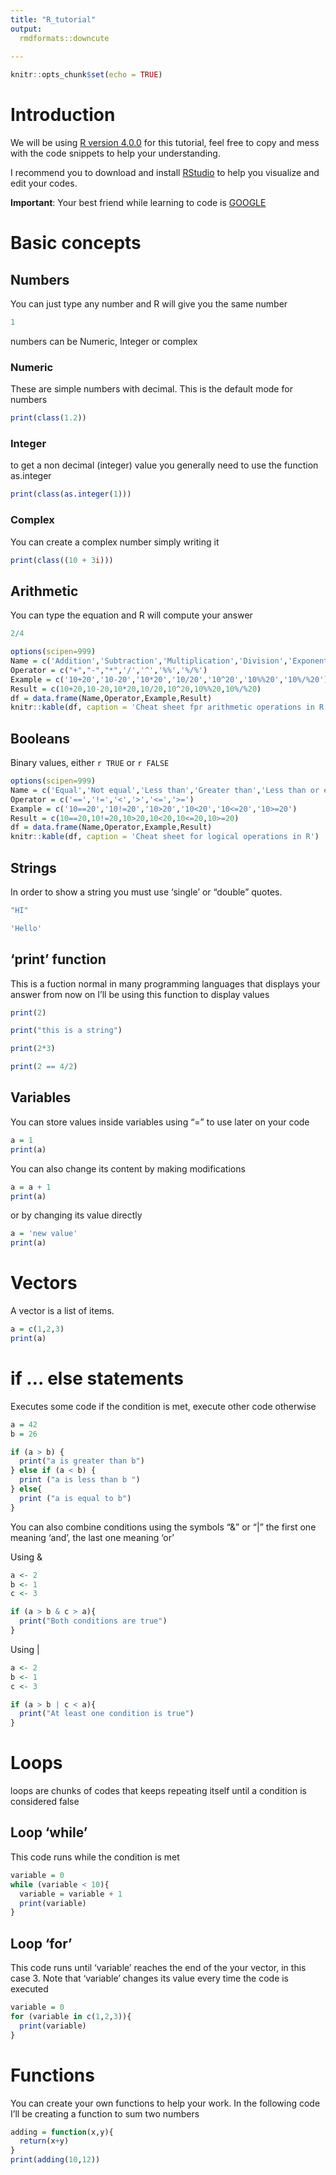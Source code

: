 ---
title: "R_tutorial"
output:
  rmdformats::downcute
    
---

```{r setup, include=FALSE}
knitr::opts_chunk$set(echo = TRUE)
```

# Introduction

We will be using [R version 4.0.0](https://www.r-project.org) for this tutorial, feel free to copy and mess with the code snippets to help your understanding.

I recommend you to download and install [RStudio](https://rstudio.com) to help you visualize and edit your codes.

**Important**: Your best friend while learning to code is [GOOGLE](https://www.google.com) 


# Basic concepts

## Numbers

You can just type any number and R will give you the same number

```{r}
1
```

numbers can be Numeric, Integer or complex

### Numeric

These are simple numbers with decimal. This is the default mode for numbers

```{r}
print(class(1.2))
```

### Integer 
to get a non decimal (integer) value you generally need to use the function as.integer

```{r}
print(class(as.integer(1)))
```

### Complex 

You can create a complex number simply writing it

```{r}
print(class((10 + 3i)))
```

## Arithmetic

You can type the equation and R will compute your answer

```{r}
2/4
```
```{r, echo=FALSE}
options(scipen=999)
Name = c('Addition','Subtraction','Multiplication','Division','Exponent','Modulus','Integer Division')
Operator = c("+","-","*",'/','^','%%','%/%') 
Example = c('10+20','10-20','10*20','10/20','10^20','10%%20','10%/%20') 
Result = c(10+20,10-20,10*20,10/20,10^20,10%%20,10%/%20)
df = data.frame(Name,Operator,Example,Result)
knitr::kable(df, caption = 'Cheat sheet fpr arithmetic operations in R')
```

## Booleans 

Binary values, either `r TRUE` or `r FALSE`

```{r, echo = FALSE}
options(scipen=999)
Name = c('Equal','Not equal','Less than','Greater than','Less than or equal to','Greater than or equal to')
Operator = c('==','!=','<','>','<=','>=') 
Example = c('10==20','10!=20','10>20','10<20','10<=20','10>=20') 
Result = c(10==20,10!=20,10>20,10<20,10<=20,10>=20)
df = data.frame(Name,Operator,Example,Result)
knitr::kable(df, caption = 'Cheat sheet for logical operations in R')
```

## Strings

In order to show a string you must use 'single' or "double" quotes.

```{r}
"HI"

'Hello'
```

## 'print' function

This is a fuction normal in many programming languages that displays your answer from now on I'll be using this function to display values
```{r}
print(2)

print("this is a string")

print(2*3)

print(2 == 4/2)
```

## Variables
You can store values inside variables using "=" to use later on your code  

```{r}
a = 1
print(a)
```

You can also change its content by making modifications

```{r}
a = a + 1
print(a)
```

or by changing its value directly
```{r}
a = 'new value'
print(a)
```

# Vectors

A vector is a list of items.

```{r}
a = c(1,2,3)
print(a)
```
# if ... else statements
Executes some code if the condition is met, execute other code otherwise 

```{r}
a = 42
b = 26

if (a > b) {
  print("a is greater than b")
} else if (a < b) {
  print ("a is less than b ")
} else{
  print ("a is equal to b")
}
```

You can also combine conditions using the symbols "&" or "|" the first one meaning 'and', the last one meaning 'or'

Using &
```{r}
a <- 2
b <- 1
c <- 3

if (a > b & c > a){
  print("Both conditions are true")
}
```

Using |

```{r}
a <- 2
b <- 1
c <- 3

if (a > b | c < a){
  print("At least one condition is true")
}
```

# Loops

loops are chunks of codes that keeps repeating itself until a condition is considered false

## Loop 'while'

This code runs while the condition is met

```{r}
variable = 0
while (variable < 10){
  variable = variable + 1
  print(variable)
}
```

## Loop 'for'

This code runs until 'variable' reaches the end of the your vector, in this case 3. Note that 'variable' changes its value every time the code is executed
```{r}
variable = 0
for (variable in c(1,2,3)){
  print(variable)
}
```

# Functions

You can create your own functions to help your work. In the following code I'll be creating a function to sum two numbers

```{r}
adding = function(x,y){
  return(x+y)
}
print(adding(10,12))
```
